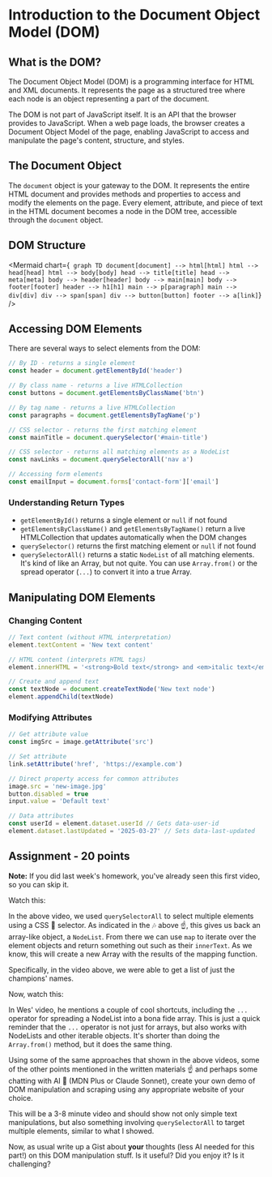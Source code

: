 
# Introduction to the Document Object Model (DOM)

## What is the DOM?

The Document Object Model (DOM) is a programming interface for HTML and XML documents. It represents the page as a structured tree where each node is an object representing a part of the document.

The DOM is not part of JavaScript itself. It is an API that the browser provides to JavaScript. When a web page loads, the browser creates a Document Object Model of the page, enabling JavaScript to access and manipulate the page's content, structure, and styles.

## The Document Object

The `document` object is your gateway to the DOM. It represents the entire HTML document and provides methods and properties to access and modify the elements on the page. Every element, attribute, and piece of text in the HTML document becomes a node in the DOM tree, accessible through the `document` object.

## DOM Structure

<Mermaid
  chart={`
graph TD
document[document] --> html[html]
html --> head[head]
html --> body[body]
head --> title[title]
head --> meta[meta]
body --> header[header]
body --> main[main]
body --> footer[footer]
header --> h1[h1]
main --> p[paragraph]
main --> div[div]
div --> span[span]
div --> button[button]
footer --> a[link]`}
/>

## Accessing DOM Elements

There are several ways to select elements from the DOM:

```javascript
// By ID - returns a single element
const header = document.getElementById('header')

// By class name - returns a live HTMLCollection
const buttons = document.getElementsByClassName('btn')

// By tag name - returns a live HTMLCollection
const paragraphs = document.getElementsByTagName('p')

// CSS selector - returns the first matching element
const mainTitle = document.querySelector('#main-title')

// CSS selector - returns all matching elements as a NodeList
const navLinks = document.querySelectorAll('nav a')

// Accessing form elements
const emailInput = document.forms['contact-form']['email']
```

### Understanding Return Types

- `getElementById()` returns a single element or `null` if not found
- `getElementsByClassName()` and `getElementsByTagName()` return a live HTMLCollection that updates automatically when the DOM changes
- `querySelector()` returns the first matching element or `null` if not found
- `querySelectorAll()` returns a static `NodeList` of all matching elements. It's kind of like an Array, but not quite. You can use `Array.from()` or the spread operator (`...`) to convert it into a true Array.

## Manipulating DOM Elements

### Changing Content

```javascript
// Text content (without HTML interpretation)
element.textContent = 'New text content'

// HTML content (interprets HTML tags)
element.innerHTML = '<strong>Bold text</strong> and <em>italic text</em>'

// Create and append text
const textNode = document.createTextNode('New text node')
element.appendChild(textNode)
```

### Modifying Attributes

```javascript
// Get attribute value
const imgSrc = image.getAttribute('src')

// Set attribute
link.setAttribute('href', 'https://example.com')

// Direct property access for common attributes
image.src = 'new-image.jpg'
button.disabled = true
input.value = 'Default text'

// Data attributes
const userId = element.dataset.userId // Gets data-user-id
element.dataset.lastUpdated = '2025-03-27' // Sets data-last-updated
```

## Assignment - 20 points

**Note:** If you did last week's homework, you've already seen this first video, so you can skip it.

Watch this:

<YouTubeEmbed videoid="DjSl6FElYc4" height={400} />

In the above video, we used `querySelectorAll` to select multiple elements using a CSS 💄 selector. As indicated in the 🎶 above ☝️, this gives us back an array-like object, a `NodeList`. From there we can use `map` to iterate over the element objects and return something out such as their `innerText`. As we know, this will create a new Array with the results of the mapping function.

Specifically, in the video above, we were able to get a list of just the champions' names.

Now, watch this:

<YouTubeEmbed videoid="Vo_8uc1j2Yk" height={400} />

In Wes' video, he mentions a couple of cool shortcuts, including the `...` operator for spreading a NodeList into a bona fide array. This is just a quick reminder that the `...` operator is not just for arrays, but also works with NodeLists and other iterable objects. It's shorter than doing the `Array.from()` method, but it does the same thing.

Using some of the same approaches that shown in the above videos, some of the other points mentioned in the written materials ☝️ and perhaps some chatting with AI 🤖 (MDN Plus or Claude Sonnet), create your own demo of DOM manipulation and scraping using any appropriate website of your choice.

This will be a 3-8 minute video and should show not only simple text manipulations, but also something involving `querySelectorAll` to target multiple elements, similar to what I showed.

Now, as usual write up a Gist about **your** thoughts (less AI needed for this part!) on this DOM manipulation stuff. Is it useful? Did you enjoy it? Is it challenging?
